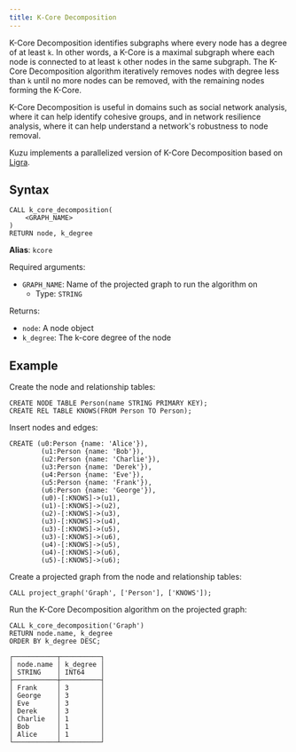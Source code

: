 ```yaml
---
title: K-Core Decomposition
---
```


K-Core Decomposition identifies subgraphs where every node has a degree of at least `k`.
In other words, a K-Core is a maximal subgraph where each node is connected to at least `k` other nodes in the same subgraph.
The K-Core Decomposition algorithm iteratively removes nodes with degree less than `k` until no more nodes can be removed,
with the remaining nodes forming the K-Core.

K-Core Decomposition is useful in domains such as social network analysis, where it can help identify
cohesive groups, and in network resilience analysis, where it can help understand a network's robustness to node removal.

Kuzu implements a parallelized version of K-Core Decomposition based on [Ligra](https://jshun.github.io/ligra/docs/examples.html).

## Syntax

```cypher
CALL k_core_decomposition(
    <GRAPH_NAME>
)
RETURN node, k_degree
```

**Alias**: `kcore`

Required arguments:

- `GRAPH_NAME`: Name of the projected graph to run the algorithm on
    - Type: `STRING`

Returns:

- `node`: A node object
- `k_degree`: The k-core degree of the node

## Example

Create the node and relationship tables:
```cypher
CREATE NODE TABLE Person(name STRING PRIMARY KEY);
CREATE REL TABLE KNOWS(FROM Person TO Person);
```
Insert nodes and edges:
```cypher
CREATE (u0:Person {name: 'Alice'}),
        (u1:Person {name: 'Bob'}),
        (u2:Person {name: 'Charlie'}),
        (u3:Person {name: 'Derek'}),
        (u4:Person {name: 'Eve'}),
        (u5:Person {name: 'Frank'}),
        (u6:Person {name: 'George'}),
        (u0)-[:KNOWS]->(u1),
        (u1)-[:KNOWS]->(u2),
        (u2)-[:KNOWS]->(u3),
        (u3)-[:KNOWS]->(u4),
        (u3)-[:KNOWS]->(u5),
        (u3)-[:KNOWS]->(u6),
        (u4)-[:KNOWS]->(u5),
        (u4)-[:KNOWS]->(u6),
        (u5)-[:KNOWS]->(u6);
```
Create a projected graph from the node and relationship tables:
```cypher
CALL project_graph('Graph', ['Person'], ['KNOWS']);
```
Run the K-Core Decomposition algorithm on the projected graph:
```cypher
CALL k_core_decomposition('Graph')
RETURN node.name, k_degree
ORDER BY k_degree DESC;
```
```table
┌───────────┬──────────┐
│ node.name │ k_degree │
│ STRING    │ INT64    │
├───────────┼──────────┤
│ Frank     │ 3        │
│ George    │ 3        │
│ Eve       │ 3        │
│ Derek     │ 3        │
│ Charlie   │ 1        │
│ Bob       │ 1        │
│ Alice     │ 1        │
└───────────┴──────────┘
```
